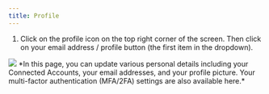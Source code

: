 ```yaml
---
title: Profile
---
```


1. Click on the profile icon on the top right corner of the screen. Then click
   on your email address / profile button (the first item in the dropdown).
<img src="/assets/dashboard/profile.png"/>
*In this page, you can update various personal details including your Connected Accounts, your email addresses, and your profile picture. Your multi-factor authentication (MFA/2FA) settings are also available here.*